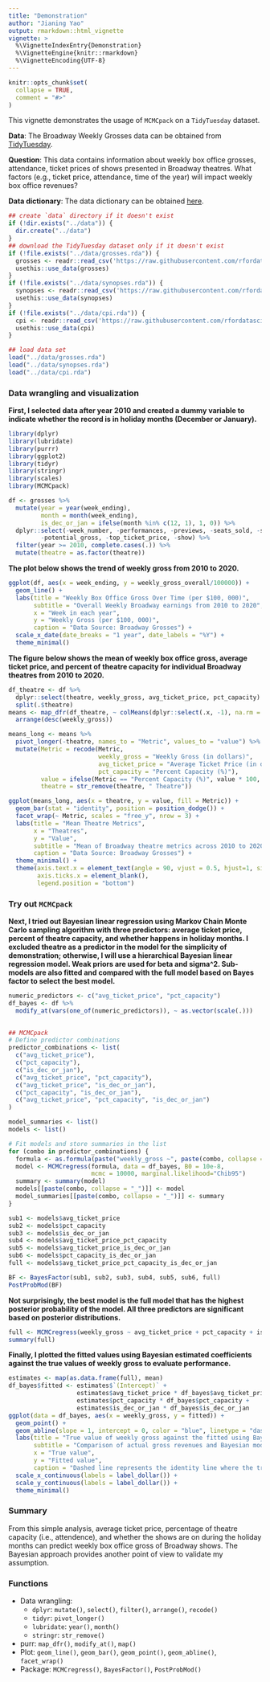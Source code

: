 ```yaml
---
title: "Demonstration"
author: "Jianing Yao"
output: rmarkdown::html_vignette
vignette: >
  %\VignetteIndexEntry{Demonstration}
  %\VignetteEngine{knitr::rmarkdown}
  %\VignetteEncoding{UTF-8}
---
```


```r
knitr::opts_chunk$set(
  collapse = TRUE,
  comment = "#>"
)
```


This vignette demonstrates the usage of `MCMCpack` on a `TidyTuesday` dataset. 

**Data**: The Broadway Weekly Grosses data can be obtained from [TidyTuesday](https://github.com/rfordatascience/tidytuesday/blob/master/data/2020/2020-04-28/readme.md). 

**Question**: This data contains information about weekly box office grosses, attendance, ticket prices of shows presented in Broadway theatres. What factors (e.g., ticket price, attendance, time of the year) will impact weekly box office revenues?

**Data dictionary**: The data dictionary can be obtained [here](https://github.com/rfordatascience/tidytuesday/blob/master/data/2020/2020-04-28/readme.md).


```r
## create `data` directory if it doesn't exist
if (!dir.exists("../data")) {
  dir.create("../data")
}
## download the TidyTuesday dataset only if it doesn't exist
if (!file.exists("../data/grosses.rda")) {
  grosses <- readr::read_csv('https://raw.githubusercontent.com/rfordatascience/tidytuesday/master/data/2020/2020-04-28/grosses.csv', guess_max = 40000)
  usethis::use_data(grosses)
}
if (!file.exists("../data/synopses.rda")) {
  synopses <- readr::read_csv('https://raw.githubusercontent.com/rfordatascience/tidytuesday/master/data/2020/2020-04-28/synopses.csv')
  usethis::use_data(synopses)
}
if (!file.exists("../data/cpi.rda")) {
  cpi <- readr::read_csv('https://raw.githubusercontent.com/rfordatascience/tidytuesday/master/data/2020/2020-04-28/cpi.csv')
  usethis::use_data(cpi)
}
```

```r
## load data set
load("../data/grosses.rda")
load("../data/synopses.rda")
load("../data/cpi.rda")
```


### Data wrangling and visualization

**First, I selected data after year 2010 and created a dummy variable to indicate whether the record is in holiday months (December or January).**

```r
library(dplyr)
library(lubridate)
library(purrr)
library(ggplot2)
library(tidyr)
library(stringr)
library(scales)
library(MCMCpack)
```

```r
df <- grosses %>%
  mutate(year = year(week_ending),
         month = month(week_ending),
         is_dec_or_jan = ifelse(month %in% c(12, 1), 1, 0)) %>%
  dplyr::select(-week_number, -performances, -previews, -seats_sold, -seats_in_theatre, 
         -potential_gross, -top_ticket_price, -show) %>%
  filter(year >= 2010, complete.cases(.)) %>%
  mutate(theatre = as.factor(theatre))
```


**The plot below shows the trend of weekly gross from 2010 to 2020.**

```r
ggplot(df, aes(x = week_ending, y = weekly_gross_overall/100000)) +
  geom_line() + 
  labs(title = "Weekly Box Office Gross Over Time (per $100, 000)",
       subtitle = "Overall Weekly Broadway earnings from 2010 to 2020",
       x = "Week in each year",
       y = "Weekly Gross (per $100, 000)",
       caption = "Data Source: Broadway Grosses") +
  scale_x_date(date_breaks = "1 year", date_labels = "%Y") +
  theme_minimal()
```

**The figure below shows the mean of weekly box office gross, average ticket price, and percent of theatre capacity for individual Broadway theatres from 2010 to 2020.**

```r
df_theatre <- df %>%
  dplyr::select(theatre, weekly_gross, avg_ticket_price, pct_capacity) %>%
  split(.$theatre)
means <- map_dfr(df_theatre, ~ colMeans(dplyr::select(.x, -1), na.rm = TRUE), .id = "theatre") %>%
  arrange(desc(weekly_gross))

means_long <- means %>%
  pivot_longer(-theatre, names_to = "Metric", values_to = "value") %>%
  mutate(Metric = recode(Metric,
                         weekly_gross = "Weekly Gross (in dollars)",
                         avg_ticket_price = "Average Ticket Price (in dollars)",
                         pct_capacity = "Percent Capacity (%)"), 
         value = ifelse(Metric == "Percent Capacity (%)", value * 100, value),
         theatre = str_remove(theatre, " Theatre")) 

ggplot(means_long, aes(x = theatre, y = value, fill = Metric)) +
  geom_bar(stat = "identity", position = position_dodge()) +
  facet_wrap(~ Metric, scales = "free_y", nrow = 3) +
  labs(title = "Mean Theatre Metrics", 
       x = "Theatres", 
       y = "Value",
       subtitle = "Mean of Broadway theatre metrics across 2010 to 2020 by individual theatre",
       caption = "Data Source: Broadway Grosses") +
  theme_minimal() +
  theme(axis.text.x = element_text(angle = 90, vjust = 0.5, hjust=1, size = 6),
        axis.ticks.x = element_blank(),
        legend.position = "bottom")

```

### Try out `MCMCpack`

**Next, I tried out Bayesian linear regression using Markov Chain Monte Carlo sampling algorithm with three predictors: average ticket price, percent of theatre capacity, and whether happens in holiday months. I excluded theatre as a predictor in the model for the simplicity of demonstration; otherwise, I will use a hierarchical Bayesian linear regression model. Weak priors are used for beta and sigma^2. Sub-models are also fitted and compared with the full model based on Bayes factor to select the best model.** 

```r
numeric_predictors <- c("avg_ticket_price", "pct_capacity")
df_bayes <- df %>%
  modify_at(vars(one_of(numeric_predictors)), ~ as.vector(scale(.)))
  

## MCMCpack
# Define predictor combinations
predictor_combinations <- list(
  c("avg_ticket_price"),
  c("pct_capacity"),
  c("is_dec_or_jan"),
  c("avg_ticket_price", "pct_capacity"),
  c("avg_ticket_price", "is_dec_or_jan"),
  c("pct_capacity", "is_dec_or_jan"),
  c("avg_ticket_price", "pct_capacity", "is_dec_or_jan")
)

model_summaries <- list()
models <- list()

# Fit models and store summaries in the list
for (combo in predictor_combinations) {
  formula <- as.formula(paste("weekly_gross ~", paste(combo, collapse = " + ")))
  model <- MCMCregress(formula, data = df_bayes, B0 = 10e-8,
                       mcmc = 10000, marginal.likelihood="Chib95")
  summary <- summary(model)
  models[[paste(combo, collapse = "_")]] <- model
  model_summaries[[paste(combo, collapse = "_")]] <- summary
}

sub1 <- models$avg_ticket_price
sub2 <- models$pct_capacity
sub3 <- models$is_dec_or_jan
sub4 <- models$avg_ticket_price_pct_capacity
sub5 <- models$avg_ticket_price_is_dec_or_jan
sub6 <- models$pct_capacity_is_dec_or_jan
full <- models$avg_ticket_price_pct_capacity_is_dec_or_jan

BF <- BayesFactor(sub1, sub2, sub3, sub4, sub5, sub6, full)
PostProbMod(BF)

```

**Not surprisingly, the best model is the full model that has the highest posterior probability of the model. All three predictors are significant based on posterior distributions.**

```r
full <- MCMCregress(weekly_gross ~ avg_ticket_price + pct_capacity + is_dec_or_jan, data = df_bayes)
summary(full)
```

**Finally, I plotted the fitted values using Bayesian estimated coefficients against the true values of weekly gross to evaluate performance.**

```r
estimates <- map(as.data.frame(full), mean)
df_bayes$fitted <- estimates$`(Intercept)` + 
                   estimates$avg_ticket_price * df_bayes$avg_ticket_price +
                   estimates$pct_capacity * df_bayes$pct_capacity +
                   estimates$is_dec_or_jan * df_bayes$is_dec_or_jan
ggplot(data = df_bayes, aes(x = weekly_gross, y = fitted)) +
  geom_point() +
  geom_abline(slope = 1, intercept = 0, color = "blue", linetype = "dashed") +
  labs(title = "True value of weekly gross against the fitted using Bayesian approach",
       subtitle = "Comparison of actual gross revenues and Bayesian model predictions", 
       x = "True value", 
       y = "Fitted value",
       caption = "Dashed line represents the identity line where the true values equal the fitted values.") +
  scale_x_continuous(labels = label_dollar()) +
  scale_y_continuous(labels = label_dollar()) +
  theme_minimal()

```


### Summary
From this simple analysis, average ticket price, percentage of theatre capacity (i.e., attendence), and whether the shows are on during the holiday months can predict weekly box office gross of Broadway shows. The Bayesian approach provides another point of view to validate my assumption.

### Functions
- Data wrangling: 
  - `dplyr`: `mutate()`, `select()`, `filter()`, `arrange()`, `recode()`
  - `tidyr`: `pivot_longer()`
  - `lubridate`: `year()`, `month()`
  - `stringr`: `str_remove()`
- purr: `map_dfr()`, `modify_at()`, `map()`
- Plot: `geom_line()`, `geom_bar()`, `geom_point()`, `geom_abline()`, `facet_wrap()`
- Package: `MCMCregress()`, `BayesFactor()`, `PostProbMod()`


